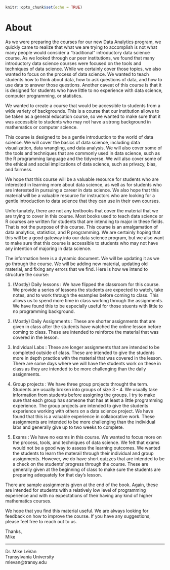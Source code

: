 

```r
knitr::opts_chunk$set(echo = TRUE)
```

# About {.unnumbered}

As we were preparing the courses for our new Data Analytics program, we quickly came to realize that what we are trying to accomplish is not what many people would consider a "traditional" introductory data science course. As we looked through our peer institutions, we found that many introductory data science courses were focused on the tools and techniques of data science. While we certainly cover those topics, we also wanted to focus on the process of data science. We wanted to teach students how to think about data, how to ask questions of data, and how to use data to answer those questions. Another caveat of this course is that it is designed for students who have little to no experience with data science, computer programming, or statistics.

We wanted to create a course that would be accessible to students from a wide variety of backgrounds. This is a course that our institution allows to be taken as a general education course, so we wanted to make sure that it was accessible to students who may not have a strong background in mathematics or computer science.

This course is designed to be a gentle introduction to the world of data science. We will cover the basics of data science, including data visualization, data wrangling, and data analysis. We will also cover some of the tools and techniques that are commonly used in data science, such as the R programming language and the tidyverse. We will also cover some of the ethical and social implications of data science, such as privacy, bias, and fairness.

We hope that this course will be a valuable resource for students who are interested in learning more about data science, as well as for students who are interested in pursuing a career in data science. We also hope that this material will be a valuable resource for instructors who are looking for a gentle introduction to data science that they can use in their own courses.

Unfortunately, there are not any textbooks that cover the material that we are trying to cover in this course. Most books used to teach data science or R courses are written for students that are intending to major in these fields. That is not the purpose of this course. This course is an amalgamation of data analytics, statistics, and R programming. We are certainly hoping that this will be a good gateway into our data science program, but we also want to make sure that this course is accessible to students who may not have any intention of majoring in data science.

The information here is a dynamic document. We will be updating it as we go through the course. We will be adding new material, updating old material, and fixing any errors that we find. Here is how we intend to structure the course:

1.  (Mostly) Daily lessons : We have flipped the classroom for this course. We provide a series of lessons the students are expected to watch, take notes, and to work through the examples before coming to class. This allows us to spend more time in class working through the assignments. We have found this to be especially useful for those stuents with little to no programming background.

2.  (Mostly) Daily Assignments : These are shorter assignments that are given in class after the students have watched the online lesson before coming to class. These are intended to reinforce the material that was covered in the lesson.

3.  Individual Labs : These are longer assignments that are intended to be completed outside of class. These are intended to give the students more in depth practice with the material that was covered in the lesson. There are some days where we will have the students work on these in class as they are intended to be more challenging than the daily assignments.

4.  Group projects : We have three group projects throught the term. Students are usually broken into groups of size 3 - 4. We usually take information from students before assigning the groups. I try to make sure that each group has someone that has at least a little programming experience. The group projects are intended to give the students experience working with others on a data science project. We have found that this is a valuable experience in collaborative work. These assignments are intended to be more challenging than the individual labs and generally give up to two weeks to complete.

5.  Exams : We have no exams in this course. We wanted to focus more on the process, tools, and techniques of data science. We felt that exams would not be a good way to assess the learning outcomes. We wanted the students to learn the materail through their individual and group assignments. However, we do have short quizzes that are intended to be a check on the students' progress through the course. These are generally given at the beginning of class to make sure the students are preparing adequately for that day's lesson.

There are sample assignments given at the end of the book. Again, these are intended for students with a relatively low level of programming experience and with no expectations of their having any kind of higher mathematics courses.

We hope that you find this material useful. We are always looking for feedback on how to improve the course. If you have any suggestions, please feel free to reach out to us.

Thanks,<br> Mike

------------------------------------------------------------------------

Dr. Mike LeVan <br> Transylvania University<br> mlevan\@transy.edu <br><br>
